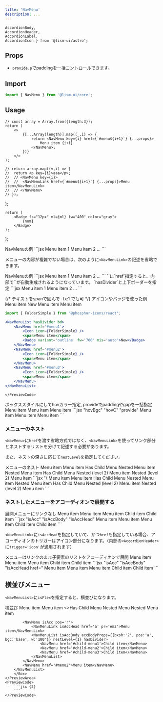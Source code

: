 ```yaml
---
title: 'NavMenu'
description: ...
---
```


	AccordionBody,
	AccordionHeader,
	AccordionLabel,
	AccordionIcon } from '@lism-ui/astro';



## Props

- `provide.p`でpaddingを一括コントロールできます。


## Import

```js
import { NavMenu } from '@lism-ui/core';
```


## Usage

	// const array = Array.from({length:3});
	return (
		<>
			{[...Array(length)].map((_,i) => {
				return <NavMenu key={i} href={`#menu${i+1}`} {...props}>
					Menu item {i+1}
				</NavMenu>;
			})}
		</>
	);

	// return array.map((v,i) => {
	// 	return <p key={i}>aaa</p>;
	// 	// <NavMenu key={i}>
	// 	// 	<NavMenuLink href={`#menu${i+1}`} {...props}>Menu item</NavMenuLink>
	// 	// </NavMenu> 
	// });
};

	return (
		<Badge fz="12px" ml={ml} fw="400" color="gray">
			{num}
		</Badge>
	);
};

<Preview>
	<PreviewTitle>NavMenuの例</PreviewTitle>
	<PreviewArea p='40'>
		<NavMenuList>
			<Items />
		</NavMenuList>
	</PreviewArea>
	<PreviewCode>
		```jsx
		<NavMenuList>
			<NavMenu>
				<NavMenuLink href='#menu'>Menu item 1</NavMenuLink>
			</NavMenu>
			<NavMenu>
				<NavMenuLink href='#menu'>Menu item 2</NavMenuLink>
			</NavMenu>
			...
		</NavMenuList>
		```
	</PreviewCode>
</Preview>


メニューの内容が複雑でない場合は、次のように`<NavMenuLink>`の記述を省略できます。


<Preview>
	<PreviewTitle>NavMenuの例</PreviewTitle>
	<PreviewCode>
		```jsx
		<NavMenuList>
			<NavMenu href='#menu'>Menu item 1</NavMenu>
			<NavMenu href='#menu'>Menu item 2</NavMenu>
			...
		</NavMenuList>
		```
	</PreviewCode>
</Preview>

<Alert preset='info'>
`<NavMenu>`に`href`指定すると、内部で`<NavMenuLink>`が自動生成されるようになっています。  
</Alert>

<Preview>
	<PreviewTitle>`hasDivider`と上下ボーダーを指定</PreviewTitle>
	<PreviewArea p='40'>
		<NavMenuList hasDivider bd='block'>
			<Items />
		</NavMenuList>
	</PreviewArea>
	<PreviewCode>
		```jsx
		<NavMenuList hasDivider bd='block'>
			<NavMenu href='#menu'>Menu item 1</NavMenu>
			<NavMenu href='#menu'>Menu item 2</NavMenu>
			...
		</NavMenuList>
		```
	</PreviewCode>
</Preview>


{/* テキストをspanで囲んで -fx:1 でも可 */}
<Preview>
	<PreviewTitle>アイコンやバッジを使った例</PreviewTitle>
	<PreviewArea p='40'>
		<NavMenuList hasDivider bd>
			<NavMenu href='#menu1'>
				<Icon icon={FolderSimple} />
				<span>Menu item</span>
				<Badge variant='outline' fw='700' mis='auto'>New</Badge>
			</NavMenu>
			<NavMenu href='#menu2'>
				<Icon icon={FolderSimple} />
				<span>Menu item</span>
			</NavMenu>
			<NavMenu href='#menu3'>
				<Icon icon={FolderSimple} />
				<span>Menu item</span>
			</NavMenu>
		</NavMenuList>
	</PreviewArea>
	<PreviewCode>
```jsx
import { FolderSimple } from "@phosphor-icons/react";

<NavMenuList hasDivider bd>
	<NavMenu href='#menu1'>
		<Icon icon={FolderSimple} />
		<span>Menu item</span>
		<Badge variant='outline' fw='700' mis='auto'>New</Badge>
	</NavMenu>
	<NavMenu href='#menu2'>
		<Icon icon={FolderSimple} />
		<span>Menu item</span>
	</NavMenu>
	<NavMenu href='#menu3'>
		<Icon icon={FolderSimple} />
		<span>Menu item</span>
	</NavMenu>
</NavMenuList>
```
	</PreviewCode>
</Preview>


<Preview>
	<PreviewTitle>ボックススタイルにしてhovカラー指定, provideでpaddingやgapを一括指定</PreviewTitle>
	<PreviewArea p='40'>
		<NavMenuList hasDivider bd hovBgc='black' hovC='white' provide={{ p: 'em8',gap: 'em6' }}>
			<NavMenu href='#menu1'>
				<Icon icon={FolderSimple} fz='l' weight='fill' />
				<span>Menu item</span>
			</NavMenu>
			<NavMenu href='#menu2'>
				<Icon icon={FolderSimple} fz='l' weight='fill' />
				<span>Menu item</span>
			</NavMenu>
			<NavMenu href='#menu3'>
				<Icon icon={FolderSimple} fz='l' weight='fill' />
				<span>Menu item</span>
			</NavMenu>
		</NavMenuList>
	</PreviewArea>
	<PreviewCode>
		```jsx "hovBgc" "hovC" "provide"
		<NavMenuList hasDivider bd hovBgc='black' hovC='white' provide={{ p: 'em8',gap: 'em6' }}>
			<NavMenu href='#menu1'>
				<Icon icon={FolderSimple} fz='l' weight='fill' />
				<span>Menu item</span>
			</NavMenu>
			<NavMenu href='#menu2'>
				<Icon icon={FolderSimple} fz='l' weight='fill' />
				<span>Menu item</span>
			</NavMenu>
			<NavMenu href='#menu3'>
				<Icon icon={FolderSimple} fz='l' weight='fill' />
				<span>Menu item</span>
			</NavMenu>
		</NavMenuList>
		```
	</PreviewCode>
</Preview>


### メニューのネスト

`<NavMenu>`に`href`を渡す省略方式ではなく、`<NavMenuLink>`を使ってリンク部分とネストするリストを分けて記述する必要があります。

また、ネストの深さに応じて`nestLevel`を指定してください。

<Preview>
	<PreviewTitle>メニューのネスト</PreviewTitle>
	<PreviewArea p='40'>
		<NavMenuList hasDivider>
			<NavMenu href='#menu1'>Menu item</NavMenu>
			<NavMenu href='#menu2'>Menu item</NavMenu>
			<NavMenu>
				<NavMenuLink href='#menu3'>Has Child Menu</NavMenuLink>
				<NavMenuList hasDivider bd="top" nestLevel={1}>
					<NavMenu href='#child-menu1'>Nested Menu item</NavMenu>
					<NavMenu href='#child-menu2'>Nested Menu item</NavMenu>
					<NavMenu>
						<NavMenuLink href='#child-menu3'>Has Child Menu</NavMenuLink>
						<NavMenuList hasDivider bd="top" nestLevel={2}>
							<NavMenu href='#child-menu4'>Nested (level 2) Menu item</NavMenu>
							<NavMenu href='#child-menu5'>Nested (level 2) Menu item</NavMenu>
						</NavMenuList>
					</NavMenu>
				</NavMenuList>
			</NavMenu>
		</NavMenuList>
	</PreviewArea>
	<PreviewCode>
		```jsx "\<NavMenuList" "nestLevel"
		<NavMenuList hasDivider>
			<NavMenu href='#menu1'>Menu item</NavMenu>
			<NavMenu href='#menu2'>Menu item</NavMenu>
			<NavMenu>
				<NavMenuLink href='#menu3'>Has Child Menu</NavMenuLink>
				<NavMenuList hasDivider bd="top" nestLevel={1}>
					<NavMenu href='#child-menu1'>Nested Menu item</NavMenu>
					<NavMenu href='#child-menu2'>Nested Menu item</NavMenu>
					<NavMenu>
						<NavMenuLink href='#child-menu3'>Has Child Menu</NavMenuLink>
						<NavMenuList hasDivider bd="top" nestLevel={2}>
							<NavMenu href='#child-menu4'>Nested (level 2) Menu item</NavMenu>
							<NavMenu href='#child-menu5'>Nested (level 2) Menu item</NavMenu>
						</NavMenuList>
					</NavMenu>
				</NavMenuList>
			</NavMenu>
		</NavMenuList>
		```
	</PreviewCode>
</Preview>


### ネストしたメニューをアコーディオンで展開する

<Preview>
	<PreviewTitle>展開メニューにリンクなし</PreviewTitle>
	<PreviewArea p='40'>
		<NavMenuList bd='block'>
			<NavMenu href='#menu1'>Menu item</NavMenu>
			<NavMenu href='#menu2'>Menu item</NavMenu>
			<NavMenu isAcc>
				<NavMenuLink isAccHead>Menu item</NavMenuLink>
				<NavMenuList isAccBody nestLevel={1}>
					<NavMenu href='#child-menu1'>Child item</NavMenu>
					<NavMenu href='#child-menu2'>Child item</NavMenu>
				</NavMenuList>
			</NavMenu>
		</NavMenuList>
	</PreviewArea>
	<PreviewCode>
		```jsx "isAcc" "isAccBody" "isAccHead"
		<NavMenuList bd='block'>
			<NavMenu href='#menu1'>Menu item</NavMenu>
			<NavMenu href='#menu2'>Menu item</NavMenu>
			<NavMenu isAcc>
				<NavMenuLink isAccHead>Menu item</NavMenuLink>
				<NavMenuList isAccBody nestLevel={1}>
					<NavMenu href='#child-menu1'>Child item</NavMenu>
					<NavMenu href='#child-menu2'>Child item</NavMenu>
				</NavMenuList>
			</NavMenu>
		</NavMenuList>
		```
	</PreviewCode>
</Preview>


`<NavMenuLink>`に`isAccHead`を指定していて、かつ`href`も指定している場合、アコーディオンのトリガーはアイコン部分になります。（内部の`<AccordionHeader>`に`trigger='icon'`が適用されます）

<Preview>
	<PreviewTitle>メニューはリンクのまま子要素のリストをアコーディオンで展開</PreviewTitle>
	<PreviewArea p='40'>
		<NavMenuList bd='block'>
			<NavMenu href='#menu1'>Menu item</NavMenu>
			<NavMenu href='#menu2'>Menu item</NavMenu>
			<NavMenu isAcc>
				<NavMenuLink isAccHead href='#menu3'>Menu item</NavMenuLink>
				<NavMenuList isAccBody nestLevel={1}>
					<NavMenu href='#child-menu1'>Child item</NavMenu>
					<NavMenu href='#child-menu2'>Child item</NavMenu>
				</NavMenuList>
			</NavMenu>
		</NavMenuList>
	</PreviewArea>
	<PreviewCode>
		```jsx "isAcc" "isAccBody" "isAccHead href="
		<NavMenuList bd='block'>
			<NavMenu href='#menu1'>Menu item</NavMenu>
			<NavMenu href='#menu2'>Menu item</NavMenu>
			<NavMenu isAcc>
				<NavMenuLink isAccHead href='#menu3'>Menu item</NavMenuLink>
				<NavMenuList isAccBody nestLevel={1}>
					<NavMenu href='#child-menu1'>Child item</NavMenu>
					<NavMenu href='#child-menu2'>Child item</NavMenu>
				</NavMenuList>
			</NavMenu>
		</NavMenuList>
		```
	</PreviewCode>
</Preview>


## 横並びメニュー

`<NavMenuList>`に`isFlex`を指定すると、横並びになります。

<Preview>
	<PreviewTitle>横並び</PreviewTitle>
	<PreviewArea p='40'>
		<Box minH="20rem">
		<NavMenuList isFlex hasDivider provide={{ p: 'em6 em8' }}>
			<NavMenu href='#menu1'>Menu item</NavMenu>
			<NavMenu href='#menu2'>Menu item</NavMenu>
			<NavMenu hover='pass' pos='r'>
				<NavMenuLink href='#menu3'>
					<>Has Child Menu</>
					<Icon icon='acc-btn'/>
				</NavMenuLink>
				<NavMenuList hover='get:show' pos='a' top='100%' bgc='base' bxsh='2' bdrs='xs' hasDivider nestLevel={1}>
					<NavMenu href='#child-menu1'>Nested Menu</NavMenu>
					<NavMenu href='#child-menu2'>Nested Menu item</NavMenu>
				</NavMenuList>
			</NavMenu>

			<NavMenu isAcc pos='r'>
				<NavMenuLink isAccHead href='a' pr='em2'>Menu item</NavMenuLink>
				<NavMenuList isAccBody accBodyProps={{bxsh:'2', pos:'a', bgc:'base', w:'100'}} nestLevel={1} hasDivider>
					<NavMenu href='#child-menu1'>Child item</NavMenu>
					<NavMenu href='#child-menu2'>Child item</NavMenu>
					<NavMenu href='#child-menu3'>Child item</NavMenu>
				</NavMenuList>
			</NavMenu>
			<NavMenu href='#menu2'>Menu item</NavMenu> 
		</NavMenuList>
		</Box>
	</PreviewArea>
	<PreviewCode>
		```jsx {2}
		```
	</PreviewCode>
</Preview>
